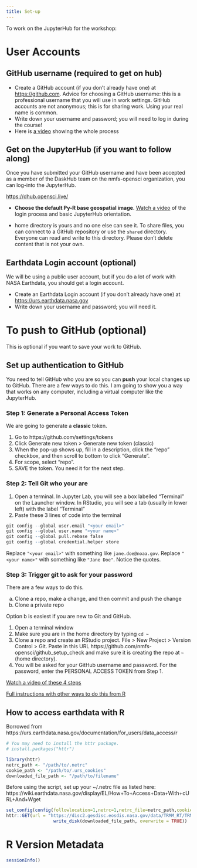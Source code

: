 ```yaml
---
title: Set-up
---
```


To work on the JupyterHub for the workshop:

# User Accounts

## GitHub username (required to get on hub)

* Create a GitHub account (if you don’t already have one) at <https://github.com>. Advice for choosing a GitHub username: this is a professional username that you will use in work settings. GitHub accounts are not anonymous; this is for sharing work. Using your real name is common.
* Write down your username and password; you will need to log in during the course!
* Here is [a video](https://www.youtube.com/watch?v=nHXw4mGoqiE) showing the whole process

## Get on the JupyterHub (if you want to follow along)

Once you have submitted your GitHub username and have been accepted as a member of the DaskHub team on the nmfs-opensci organization, you can log-into the JupyterHub.

<https://dhub.opensci.live/>

* **Choose the default Py-R base geospatial image**. [Watch a video](https://youtu.be/o99jZWHqKi8) of the login process and basic JupyterHub orientation.

* home directory is yours and no one else can see it. To share files, you can connect to a GitHub repository or use the `shared` directory. Everyone can read and write to this directory. Please don't delete content that is not your own.

## Earthdata Login account (optional)

We will be using a public user account, but if you do a lot of work with NASA Earthdata, you should get a login account. 

* Create an Earthdata Login account (if you don't already have one) at <https://urs.earthdata.nasa.gov>
* Write down your username and password; you will need it.


# To push to GitHub (optional)

This is optional if you want to save your work to GitHub.

## Set up authentication to GitHub

You need to tell GitHub who you are so you can **push** your local changes up to GitHub. There are a few ways to do this. I am going to show you a way that works on any computer, including a virtual computer like the JupyterHub.

### Step 1: Generate a Personal Access Token

We are going to generate a **classic** token.

1. Go to https://github.com/settings/tokens
2. Click Generate new token > Generate new token (classic)
3. When the pop-up shows up, fill in a description, click the "repo" checkbox, and then scroll to bottom to click "Generate".
4. For scope, select "repo".
5. SAVE the token. You need it for the next step.

### Step 2: Tell Git who your are

1. Open a terminal. In Jupyter Lab, you will see a box labelled "Terminal" on the Launcher window. In RStudio, you will see a tab (usually in lower left) with the label "Terminal"
2. Paste these 3 lines of code into the terminal

```r
git config --global user.email "<your email>"
git config --global user.name "<your name>"
git config --global pull.rebase false
git config --global credential.helper store
```

Replace `"<your email>"` with something like `jane.doe@noaa.gov`. Replace `"<your name>"` with something like `"Jane Doe"`. Notice the quotes.

### Step 3: Trigger git to ask for your password

There are a few ways to do this.

a) Clone a repo, make a change, and then commit and push the change
b) Clone a private repo

Option b is easiest if you are new to Git and GitHub. 

1. Open a terminal window
2. Make sure you are in the home directory by typing `cd ~`
3. Clone a repo and create an RStudio project. File > New Project > Version Control > Git. Paste in this URL https://github.com/nmfs-opensci/github_setup_check and make sure it is creating the repo at `~` (home directory).
4. You will be asked for your GitHub username and password. For the password, enter the PERSONAL ACCESS TOKEN from Step 1.

[Watch a video of these 4 steps](https://youtu.be/wivH2T9FwlA)

[Full instructions with other ways to do this from R](https://rverse-tutorials.github.io/RWorkflow-NWFSC-2022/set-up.html#Git_from_RStudio_Desktop)

## How to access earthdata with R

Borrowed from https://urs.earthdata.nasa.gov/documentation/for_users/data_access/r

```r
# You may need to install the httr package.
# install.packages("httr")

library(httr)
netrc_path <- "/path/to/.netrc"
cookie_path <- "/path/to/.urs_cookies"
downloaded_file_path <- "/path/to/filename"
```

Before using the script, set up your ~/.netrc file as listed here: https://wiki.earthdata.nasa.gov/display/EL/How+To+Access+Data+With+cURL+And+Wget

```r
set_config(config(followlocation=1,netrc=1,netrc_file=netrc_path,cookie=cookie_path,cookiefile=cookie_path,cookiejar=cookie_path))
httr::GET(url = "https://disc2.gesdisc.eosdis.nasa.gov/data/TRMM_RT/TRMM_3B42RT_Daily.7/2000/03/3B42RT_Daily.20000301.7.nc4",
                  write_disk(downloaded_file_path, overwrite = TRUE))
```

# R Version Metadata

```r
sessionInfo()
```
